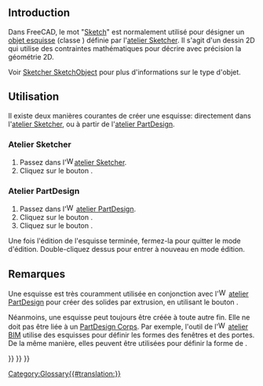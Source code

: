 <languages/>

== Introduction ==

{{TOCright}}

Dans FreeCAD, le mot "[[Sketch/fr|Sketch]]" est normalement utilisé pour désigner un [[Sketcher_SketchObject/fr|objet esquisse]] (classe {{incode|Sketcher::Sketcher::SketchObject}}) définie par l'[[Sketcher Workbench/fr|atelier Sketcher]]. Il s'agit d'un dessin 2D qui utilise des contraintes mathématiques pour décrire avec précision la géométrie 2D.

Voir [[Sketcher_SketchObject/fr|Sketcher SketchObject]] pour plus d'informations sur le type d'objet.

<span id="Usage"></span>
==Utilisation==

Il existe deux manières courantes de créer une esquisse: directement dans l'[[Sketcher Workbench/fr|atelier Sketcher]], ou à partir de l'[[PartDesign Workbench/fr|atelier PartDesign]].

<span id="Sketcher_Workbench"></span>
=== Atelier Sketcher ===

# Passez dans l'[[Image:Workbench_Sketcher.svg|16px]][[Sketcher Workbench/fr|atelier Sketcher]].
# Cliquez sur le bouton {{Button|[[File:Sketcher_NewSketch.svg|16px]] [[Sketcher_NewSketch/fr|Créer une esquisse]]}}.

<span id="PartDesign_Workbench"></span>
=== Atelier PartDesign ===

# Passez dans l'[[Image:Workbench_PartDesign.svg|16px]] [[PartDesign Workbench|atelier PartDesign]].
# Cliquez sur le bouton {{Button|[[File:PartDesign_Body.svg|16px]] [[PartDesign_Body/fr|PartDesign Corps]]}}.
# Cliquez sur le bouton {{Button|[[File:PartDesign_NewSketch.svg|16px]] [[PartDesign_NewSketch/fr|PartDesign Créer une esquisse]]}}.

Une fois l'édition de l'esquisse terminée, fermez-la pour quitter le mode d'édition. Double-cliquez dessus pour entrer à nouveau en mode édition.

<span id="Notes"></span>
== Remarques ==

Une esquisse est très couramment utilisée en conjonction avec l'[[File:Workbench_PartDesign.svg|16px]] [[PartDesign_Workbench/fr|atelier PartDesign]] pour créer des solides par extrusion, en utilisant le bouton {{Button|[[File:PartDesign Pad.svg|16px]] [[PartDesign Pad/fr|PartDesign Protrusion]]}}.

Néanmoins, une esquisse peut toujours être créée à toute autre fin. Elle ne doit pas être liée à un [[PartDesign Body/fr|PartDesign Corps]]. Par exemple, l'outil {{Button|[[File:Arch_Window.svg|16px]] [[Arch_Window/fr|Arch Fenêtre]]}} de l'[[File:Workbench_BIM.svg|16px]] [[BIM_Workbench/fr|atelier BIM]] utilise des esquisses pour définir les formes des fenêtres et des portes. De la même manière, elles peuvent être utilisées pour définir la forme de {{Button|[[File:Arch_Wall.svg|16px]] [[Arch_Wall/fr|Arch Murs]]}}.

{{Sketcher Tools navi{{#translation:}}}}
{{Document objects navi{{#translation:}}}}
{{Userdocnavi{{#translation:}}}}
[[Category:Glossary{{#translation:}}]]